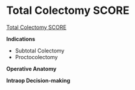 # Total Colectomy SCORE {#TColectomyObj}

[Total Colectomy SCORE](https://www.surgicalcore.org/modulecontent.aspx?id=1000583)

**Indications**

  - Subtotal Colectomy
  - Proctocolectomy

**Operative Anatomy**

**Intraop Decision-making**


